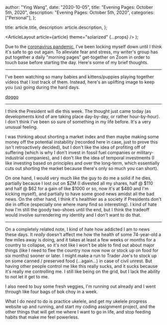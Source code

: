 
  author: "Ying Wang",
  date: "2020-10-05",
  title: "Evening Pages: October 5th, 2020",
  description: "Evening Pages: October 5th, 2020",
  categories: ["Personal"],
};

  title: article.title,
  description: article.description,
};

  <ArticleLayout article={article} theme="solarized" {...props} />
);

Due to the [coronavirus
pandemic](https://en.wikipedia.org/wiki/2019-20_coronavirus_pandemic), I've been
locking myself down until I think it's safe to go out again. To alleviate fear
and stress, my writer's group has put together a daily "morning pages"
get-together on Zoom in order to touch base before starting the day. Here's some
of my brief thoughts.

---

I've been watching so many babies and kittens/puppies playing together videos
that I lost track of them. Instead, here's an uplifting image to keep you (us)
going during the hard days.

[doggo](/img/posts/2020/10/05/evening_pages.jpg)

---

I think the President will die this week. The thought just came today (as
developments kind of are taking place day-by-day, or rather hour-by-hour). I
don't think I've been so sure of something in my life before. It's a very
unusual feeling.

I was thinking about shorting a market index and then maybe making some money
off the potential instability (recorded here in case, just to prove this isn't
retroactively decided), but I don't like the idea of profiting off of suffering
(which is why I don't invest in fossil fuel companies or military-industrial
companies), and I don't like the idea of temporal investments (I like investing
based on principles and over the long-term, which essentially cuts out shorting
the market because there's only so much you can short).

On one hand, I would very much like the guy to do me a solid if he dies,
partially because I lost out on $ZM (I divested all my shares, half @ $110 and
half @ $62 for a gain of like $1000 or so, now it's at $480 and I'm kicking
myself), and partially to have some good news amidst all the bad news. On the
other hand, I think it's healthier as a society if Presidents don't die in
office (especially one where many find so interesting). I kind of hate how I'm
still the goody two-shoes until the end, but I think the tradeoff would involve
surrendering my identity and I don't want to do that.

---

On a completely related note, I kind of hate how addicted I am to news these
days. It _really_ doesn't affect me how the health of some 74-year-old a few
miles away is doing, and it takes at least a few weeks or months for a country
to collapse, so it's not like I won't be able to find out about major things
(like I need to flee the country now now now or stock up on food for six months)
sooner or later. I might make a run to Trader Joe's to stock up on some canned /
preserved food (...again...) in case of civil unrest. But having other people
control me like this really sucks, and it sucks because it's really me
controlling me. I still like being on the grid, but I lack the ability to not
let it get to me.

I also need to buy some fresh veggies, I'm running out already and I went
through like four bags of bok choy in a week.

What I do _need_ to do is practice ukelele, and get my ukelele progress website
up and running, and start my coding assignment project, and the other things
that will get me where I want to go in life, and stop feeding habits that make
me feel powerless.

